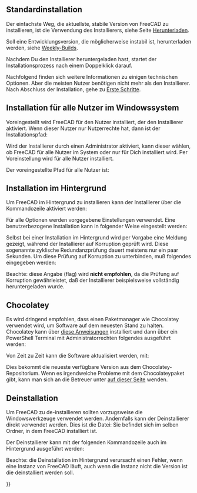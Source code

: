 <languages/>

{{docnav/de
|[[Feature_list/de|Funktionalitäten]]
|[[Install_on_Linux/de| Installieren auf Linux]]
}}

{{TOCright}}

<span id="Standard_Installation"></span>
== Standardinstallation ==

Der einfachste Weg, die aktuellste, stabile Version von FreeCAD zu installieren, ist die Verwendung des Installierers, siehe Seite [[Download/de|Herunterladen]].

Soll eine Entwicklungsversion, die möglicherweise instabil ist, herunterladen werden, siehe [https://github.com/FreeCAD/FreeCAD/releases Weekly-Builds].

Nachdem Du den Installierer heruntergeladen hast, startet der Installationsprozess nach einem Doppelklick darauf.

Nachfolgend finden sich weitere Informationen zu einigen technischen Optionen. Aber die meisten Nutzer benötigen nicht mehr als den Installierer. Nach Abschluss der Installation, gehe zu [[Getting started/de|Erste Schritte]].

<span id="Installation_for_all_users_of_the_Windows_system"></span>
== Installation für alle Nutzer im Windowssystem ==

Voreingestellt wird FreeCAD für den Nutzer installiert, der den Installierer aktiviert. Wenn dieser Nutzer nur Nutzerrechte hat, dann ist der Installationspfad: {{FileName|C:\Users\<username>\AppData\Local\Programs\FreeCAD X.YY}}

Wird der Installierer durch einen Administrator aktiviert, kann dieser wählen, ob FreeCAD für alle Nutzer im System oder nur für Dich installiert wird. Per Voreinstellung wird für alle Nutzer installiert.

Der voreingestellte Pfad für alle Nutzer ist: {{FileName|C:\Program Files\FreeCAD X.YY}}

<span id="Silent_Installation"></span>
== Installation im Hintergrund ==

Um FreeCAD im Hintergrund zu installieren kann der Installierer über die Kommandozeile aktiviert werden:

{{Code|lang=text|code=
FreeCAD-~.exe /S
}}
Für alle Optionen werden vorgegebene Einstellungen verwendet. Eine benutzerbezogene Installation kann in folgender Weise eingestellt werden:

{{Code|lang=text|code=
FreeCAD-~.exe /S /D=A path to FreeCAD with spaces
}}

Selbst bei einer Installation im Hintergrund wird per Vorgabe eine Meldung gezeigt, während der Installierer auf Korruption geprüft wird. Diese sogenannte zyklische Redundanzprüfung dauert meistens nur ein paar Sekunden. Um diese Prüfung auf Korruption zu unterbinden, muß folgendes eingegeben werden:

{{Code|lang=text|code=
FreeCAD-~.exe /S /NCRC
}}

Beachte: diese {{Incode|/NCRC}} Angabe (flag) wird '''nicht empfohlen''', da die Prüfung auf Korruption gewährleistet, daß der Installierer beispielsweise vollständig heruntergeladen wurde.

== Chocolatey ==

Es wird dringend empfohlen, dass einen Paketmanager wie Chocolatey verwendet wird, um Software auf dem neuesten Stand zu halten. Chocolatey kann über [https://chocolatey.org/install diese Anweisungen] installiert und dann über ein PowerShell Terminal mit Administratorrechten folgendes ausgeführt werden:

{{Code|lang=text|code=
choco install freecad
}} 

Von Zeit zu Zeit kann die Software aktualisiert werden, mit:

{{Code|lang=text|code=
choco upgrade freecad
}}

Dies bekommt die neueste verfügbare Version aus dem Chocolatey-Repositorium. Wenn es irgendwelche Probleme mit dem Chocolateypaket gibt, kann man sich an die Betreuer unter [https://chocolatey.org/packages/freecad auf dieser Seite] wenden. 

<span id="Uninstallation"></span>
== Deinstallation ==

Um FreeCAD zu de-installieren sollten vorzugsweise die Windowswerkzeuge verwendet werden. Andernfalls kann der Deinstallierer direkt verwendet werden. Dies ist die Datei: {{FileName|Uninstall-FreeCAD.exe}}
Sie befindet sich im selben Ordner, in dem FreeCAD installiert ist.

Der Deinstallierer kann mit der folgenden Kommandozeile auch im Hintergrund ausgeführt werden:

{{Code|lang=text|code=
Uninstall-FreeCAD.exe /S}}

Beachte: die Deinstallation im Hintergrund verursacht einen Fehler, wenn eine Instanz von FreeCAD läuft, auch wenn die Instanz nicht die Version ist die deinstalliert werden soll.


{{docnav/de
|[[Feature_list/de|Funktionalitäten]]
|[[Install_on_Linux/de|Installieren auf Linux]]
}}

{{Userdocnavi{{#translation:}}}}
